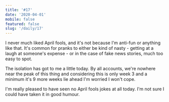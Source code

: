 ```yaml
---
title: '#17'
date: '2020-04-01'
mobile: false
featured: false
slug: '/daily/17'
---
```


I never much liked April fools, and it's not because I'm anti-fun or anything like that. It's common for pranks to either be kind of nasty - getting at a laugh at someone's expense - or in the case of fake news stories, much too easy to spot.

The isolation has got to me a little today. By all accounts, we're nowhere near the peak of this thing and considering this is only week 3 and a minimum it's 9 more weeks lie ahead I'm worried I won't cope.

I'm really pleased to have seen no April fools jokes at all today. I'm not sure I could have taken it in good humour.
